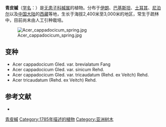 {{Speciesbox
| name = 青皮槭
| status = 
| status_system = 
| image =Acer cappadocicum.jpg
| genus = Acer
| species = cappadocicum
| authority = Gled.
| subdivision_ranks =[[变种|变种]]
| subdivision =
* 青皮槭 ''A. c.'' var. ''cappadocicum''
* [[小叶青皮槭|小叶青皮槭]] ''A. c.'' var. ''sinicum''
* [[三尾青皮槭|三尾青皮槭]] ''A. c.'' var. ''tricaudatum''
}}

'''青皮槭'''（[[学名|学名]]：{{lang|la|''Acer cappadocicum''}}）是[[无患子科|无患子科]][[槭属|槭属]]的植物。分布于[[伊朗|伊朗]]、[[巴基斯坦|巴基斯坦]]、[[土耳其|土耳其]]、[[尼泊尔|尼泊尔]]以及[[中国大陆|中国大陆]]的[[西藏|西藏]]等地，生长于海拔2,400米至3,000米的地区，常生于疏林中，目前尚未由人工引种栽培。

[[File:Acer_cappadocicum_spring.jpg|thumb]]

== 变种 ==
* Acer cappadocicum Gled. var. brevialatum Fang
* Acer cappadocicum Gled. var. sinicum Rehd.
* Acer cappadocicum Gled. var. tricaudatum (Rehd. ex Veitch) Rehd.
* Acer tricaudatum (Rehd. ex Veitch) Rehd.

== 参考文献 ==
<div class="references-small">
* {{cite web| url =http://www.bioinfo.cn/db05/KmzwSpecies.php?action=view&id=218| title =青皮槭（原变种）| work =《中国高等植物数据库全库》| publisher =中国科学院微生物研究所| author =昆明植物研究所| accessdate =2009-02-21| deadurl =yes| archiveurl =https://web.archive.org/web/20160305093937/http://www.bioinfo.cn/db05/KmzwSpecies.php?action=view&id=218| archivedate =2016-03-05}}
</div>
{{Taxonbar|from=Q766133}}

[[Category:枫属|青皮槭]]
[[Category:1785年描述的植物|Category:1785年描述的植物]]
[[Category:亚洲树木|Category:亚洲树木]]


{{植物小作品}}